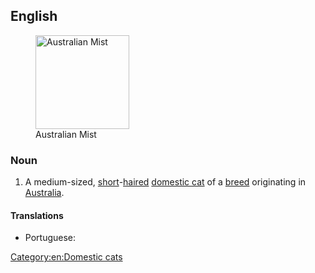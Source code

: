 ==English==
[[Image:Australian Mist.jpg|thumb|right|150px|Australian Mist]]

===Noun===
{{en-noun|head=[[Australian]] [[mist|Mist]]}}

# A medium-sized, [[short]]-[[haired]] [[domestic cat]] of a [[breed]] originating in [[Australia]].

====Translations====
{{trans-top}}
* Portuguese: {{t|pt|mist australiano|m}}
{{trans-mid}}
{{trans-bottom}}

{{wikipedia|Australian Mist}}
{{commonscat|Australian Mist}}

[[Category:en:Domestic cats]]
